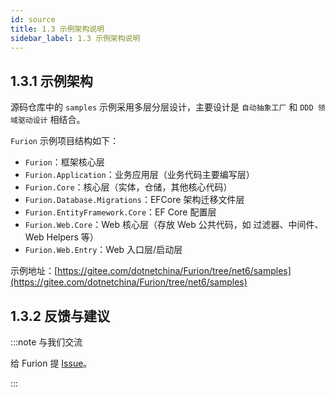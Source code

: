 ```yaml
---
id: source
title: 1.3 示例架构说明
sidebar_label: 1.3 示例架构说明
---
```


## 1.3.1 示例架构

源码仓库中的 `samples` 示例采用多层分层设计，主要设计是 `自动抽象工厂` 和 `DDD 领域驱动设计` 相结合。

`Furion` 示例项目结构如下：

- `Furion`：框架核心层
- `Furion.Application`：业务应用层（业务代码主要编写层）
- `Furion.Core`：核心层（实体，仓储，其他核心代码）
- `Furion.Database.Migrations`：EFCore 架构迁移文件层
- `Furion.EntityFramework.Core`：EF Core 配置层
- `Furion.Web.Core`：Web 核心层（存放 Web 公共代码，如 过滤器、中间件、Web Helpers 等）
- `Furion.Web.Entry`：Web 入口层/启动层

示例地址：[https://gitee.com/dotnetchina/Furion/tree/net6/samples](https://gitee.com/dotnetchina/Furion/tree/net6/samples)

## 1.3.2 反馈与建议

:::note 与我们交流

给 Furion 提 [Issue](https://gitee.com/dotnetchina/Furion/issues/new?issue)。

:::
